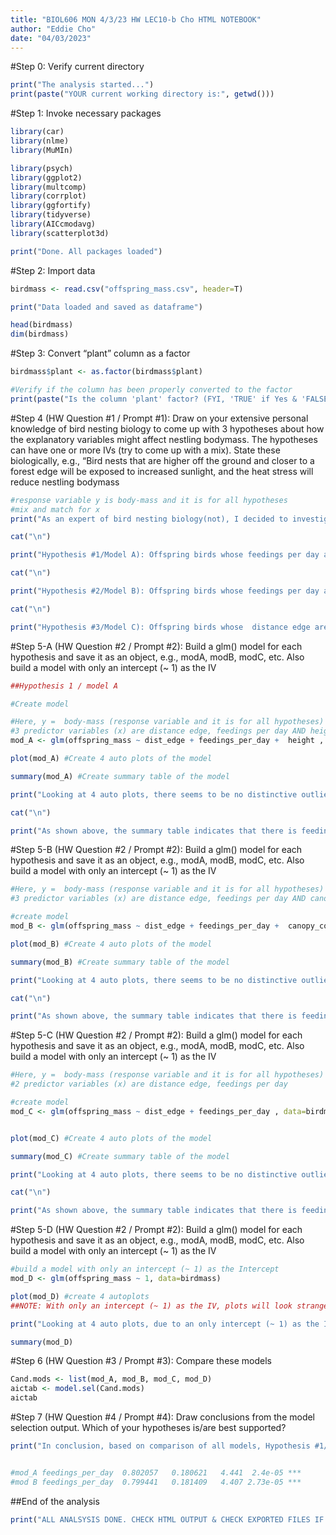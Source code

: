 ---
title: "BIOL606 MON 4/3/23 HW LEC10-b Cho HTML NOTEBOOK"
author: "Eddie Cho"
date: "04/03/2023"
---

#Step 0: Verify current directory
```{r}
print("The analysis started...")
print(paste("YOUR current working directory is:", getwd()))
```

#Step 1: Invoke necessary packages
```{r setup, message=FALSE}


library(car)
library(nlme)
library(MuMIn)

library(psych)
library(ggplot2)
library(multcomp)
library(corrplot)
library(ggfortify)
library(tidyverse)
library(AICcmodavg)
library(scatterplot3d)

print("Done. All packages loaded")
```

#Step 2: Import data
```{r}
birdmass <- read.csv("offspring_mass.csv", header=T)

print("Data loaded and saved as dataframe")

head(birdmass)
dim(birdmass)
```

#Step 3: Convert "plant" column as a factor
```{r}
birdmass$plant <- as.factor(birdmass$plant)

#Verify if the column has been properly converted to the factor
print(paste("Is the column 'plant' factor? (FYI, 'TRUE' if Yes & 'FALSE' if No):" , is.factor(birdmass$plant )))
```

#Step 4 (HW Question #1 / Prompt #1): Draw on your extensive personal knowledge of bird nesting biology to come up  with 3 hypotheses about how the explanatory variables might affect nestling  bodymass. The hypotheses can have one or more IVs (try to come up with a mix).  State these biologically, e.g., "Bird nests that are higher off the ground and closer  to a forest edge will be exposed to increased sunlight, and the heat stress will  reduce nestling bodymass
```{r}
#response variable y is body-mass and it is for all hypotheses
#mix and match for x
print("As an expert of bird nesting biology(not), I decided to investigate potential ways to increase offspring birds' survival. In wild wild west (or anywhere really), what are the factors of offspring birds to survive? I would like to think when they are well fed and have good body mass, they will more likely to survive against potential predators. Thus, all of my hypotheses will be potential factors for increased body mass")

cat("\n") 

print("Hypothesis #1/Model A): Offspring birds whose feedings per day are higher and offspring birds who are  located higher in trees will result higher body mass. In other words, ↑ (increased) feedings per day AND ↑ (increased) height results ↑ (increased) neslting body mass")

cat("\n") 

print("Hypothesis #2/Model B): Offspring birds whose feedings per day are higher and  offspring birds who have high canopy cover will result higher body mass. In other words, ↑ (increased) feedings per day AND ↑ (increased) canopy cover results ↑ (increased) neslting body mass ")

cat("\n") 

print("Hypothesis #3/Model C): Offspring birds whose  distance edge are higher and  offspring birds who have higher feeding per day will result higher body mass. In other words, ↑ (increased) distance edge AND ↑ (increased)  feeding per day results ↑ (increased) neslting body mass ")
```

#Step 5-A (HW Question #2 / Prompt #2): Build a glm() model for each hypothesis and save it as an object, e.g., modA,  modB, modC, etc. Also build a model with only an intercept (~ 1) as the IV
```{r}
##Hypothesis 1 / model A

#Create model

#Here, y =  body-mass (response variable and it is for all hypotheses)
#3 predictor variables (x) are distance edge, feedings per day AND height of the nests on tree(s)
mod_A <- glm(offspring_mass ~ dist_edge + feedings_per_day +  height , data=birdmass)

plot(mod_A) #Create 4 auto plots of the model

summary(mod_A) #Create summary table of the model 

print("Looking at 4 auto plots, there seems to be no distinctive outliers critical enough to violate assumptions.")

cat("\n")

print("As shown above, the summary table indicates that there is feedings_per_day is siginifcant as the p-value is less than 0.05. The computed p-value is 2.4e-05, which has three star siginificance.")
```


#Step 5-B (HW Question #2 / Prompt #2): Build a glm() model for each hypothesis and save it as an object, e.g., modA,  modB, modC, etc. Also build a model with only an intercept (~ 1) as the IV
```{r}
#Here, y =  body-mass (response variable and it is for all hypotheses)
#3 predictor variables (x) are distance edge, feedings per day AND canopy cover of the nests on tree(s)

#create model
mod_B <- glm(offspring_mass ~ dist_edge + feedings_per_day +  canopy_cover , data=birdmass)

plot(mod_B) #Create 4 auto plots of the model

summary(mod_B) #Create summary table of the model 

print("Looking at 4 auto plots, there seems to be no distinctive outliers critical enough to violate assumptions.")

cat("\n")

print("As shown above, the summary table indicates that there is feedings_per_day is siginifcant as the p-value is less than 0.05. The computed p-value is 2.73e-05, which has a three star siginificance.")
```

#Step 5-C (HW Question #2 / Prompt #2): Build a glm() model for each hypothesis and save it as an object, e.g., modA,  modB, modC, etc. Also build a model with only an intercept (~ 1) as the IV
```{r}
#Here, y =  body-mass (response variable and it is for all hypotheses)
#2 predictor variables (x) are distance edge, feedings per day

#create model
mod_C <- glm(offspring_mass ~ dist_edge + feedings_per_day , data=birdmass)


plot(mod_C) #Create 4 auto plots of the model

summary(mod_C) #Create summary table of the model 

print("Looking at 4 auto plots, there seems to be no distinctive outliers critical enough to violate assumptions.")

cat("\n")

print("As shown above, the summary table indicates that there is feedings_per_day is siginifcant as the p-value is less than 0.05. The computed p-value is 2.43e-05, which has a three star siginificance.")
```
  
#Step 5-D (HW Question #2 / Prompt #2): Build a glm() model for each hypothesis and save it as an object, e.g., modA,  modB, modC, etc. Also build a model with only an intercept (~ 1) as the IV
```{r}
#build a model with only an intercept (~ 1) as the Intercept
mod_D <- glm(offspring_mass ~ 1, data=birdmass)

plot(mod_D) #create 4 autoplots 
##NOTE: With only an intercept (~ 1) as the IV, plots will look strange but still educational to see what it looks like

print("Looking at 4 auto plots, due to an only intercept (~ 1) as the IV, plots look strange but still educational to see what it looks like")

summary(mod_D)
```

#Step 6 (HW Question #3 / Prompt #3): Compare these models
```{r}
Cand.mods <- list(mod_A, mod_B, mod_C, mod_D)  
aictab <- model.sel(Cand.mods)
aictab
```

#Step 7 (HW Question #4 / Prompt #4): Draw conclusions from the model selection output. Which of your hypotheses is/are  best supported?
```{r}
print("In conclusion, based on comparison of all models, Hypothesis #1/Model A AND Hypothesis #2/Model B are bested supported. One thing to note is that feeding per day seem to be biggest factor for our birds friends to have good body mass, which makes sense as a common sense. We know that the more we eat, the more we gain weight and it is same for offspring birds as well.")


#mod_A feedings_per_day  0.802057   0.180621   4.441  2.4e-05 ***
#mod B feedings_per_day  0.799441   0.181409   4.407 2.73e-05 ***
```

##End of the analysis
```{r}
print("ALL ANALSYSIS DONE. CHECK HTML OUTPUT & CHECK EXPORTED FILES IF ANY. HAVE A GREAT DAY☺︎︎")
```